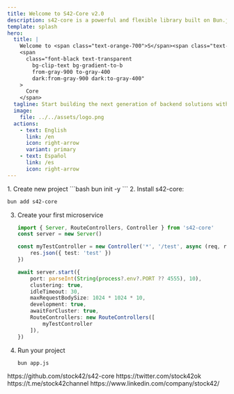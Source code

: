 ```yaml
---
title: Welcome to S42-Core v2.0
description: s42-core is a powerful and flexible library built on Bun.js, designed to simplify the development of applications, especially those using microservices and cell-based architectures. This library supports the creation of modular and reusable software components and streamlines the implementation of high-performance monorepos.
template: splash
hero:
  title: |
    Welcome to <span class="text-orange-700">S</span><span class="text-blue-400">4</span><span class="text-green-500">2</span>-
    <span
      class="font-black text-transparent
        bg-clip-text bg-gradient-to-b
        from-gray-900 to-gray-400
        dark:from-gray-900 dark:to-gray-400"
    >
      Core
    </span>
  tagline: Start building the next generation of backend solutions with s42-core! Modular, scalable, and optimized for modern architectures, s42-core is your ultimate toolkit for backend development.
  image:
    file: ../../assets/logo.png
  actions:
    - text: English
      link: /en
      icon: right-arrow
      variant: primary
    - text: Español
      link: /es
      icon: right-arrow
---
```



<Steps>
1. Create new project
	```bash
   bun init -y
   ```
2. Install s42-core:

   ```bash
   bun add s42-core
   ```

3. Create your first microservice
	```typescript
	import { Server, RouteControllers, Controller } from 's42-core'
	const server = new Server()

	const myTestController = new Controller('*', '/test', async (req, res) => {
		res.json({ test: 'test' })
	})

	await server.start({
		port: parseInt(String(process?.env?.PORT ?? 4555), 10),
		clustering: true,
		idleTimeout: 30,
		maxRequestBodySize: 1024 * 1024 * 10,
		development: true,
		awaitForCluster: true,
		RouteControllers: new RouteControllers([
			myTestController
		]),
	})

	```
4. Run your project

   ```bash
   bun app.js
   ```
</Steps>



<div class="mt-4 flex flex-row justify-center space-x-4">
	<Badge text="Created for: Bun" variant="success" />
	<Badge text="Features: Faster & Easy" variant="tip" />
	<Badge text="Modules: Cluster, Server, MongoDB, SQLIte, RedisDB" variant="tip" />
	<Badge text="Version: 2.0.0" variant="success" />
</div>

<div class="mt-4">
	<CardGrid variant="center" >
		<Card title="Github" icon="github">
			https://github.com/stock42/s42-core
		</Card>
		<Card title="Twitter" icon="twitter">
			https://twitter.com/stock42ok
		</Card>
		<Card title="Telegram" icon="telegram">
			https://t.me/stock42channel
		</Card>
		<Card title="LinkedIn" icon="linkedin">
			https://www.linkedin.com/company/stock42/
		</Card>
	</CardGrid>

</div>